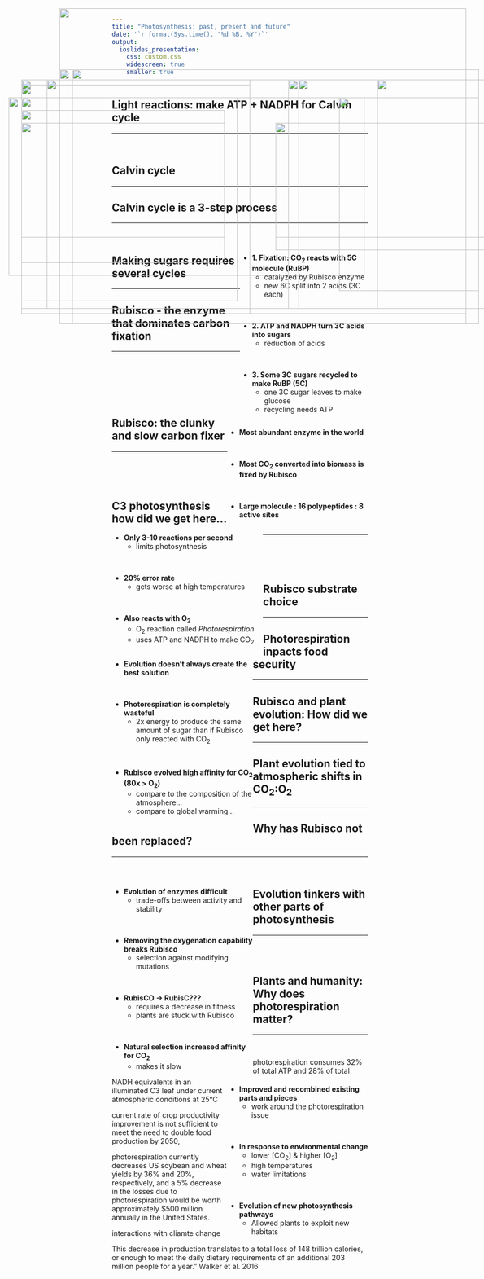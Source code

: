```yaml
---
title: "Photosynthesis: past, present and future"
date: '`r format(Sys.time(), "%d %B, %Y")`'
output: 
  ioslides_presentation:
    css: custom.css
    widescreen: true
    smaller: true
---
```


<!-- ## Review: Light energy to chemical energy -->
<!-- <hr> -->

<!-- <IMG STYLE="position:absolute; TOP:265px; LEFT:25px; WIDTH:400px; HEIGHT:300px" SRC="images/chlorophyll.jpeg"> -->

<!-- <IMG STYLE="position:absolute; TOP:200px; LEFT:500px; WIDTH:550px; HEIGHT:450px" SRC="images/photosystem.jpeg"> -->

<!-- ## Review: Calvin cycle -->
<!-- <hr> -->

<!-- <IMG STYLE="position:absolute; TOP:210px; LEFT:50px; WIDTH:550px; HEIGHT:400px" SRC="images/calvin.png"> -->

<!-- <IMG STYLE="position:absolute; TOP:185px; LEFT:625px; WIDTH:400px; HEIGHT:450px" SRC="images/calvin2.png"> -->

## Light reactions: make ATP + NADPH for Calvin cycle
<hr>
<br/>

<IMG STYLE="position:absolute; TOP:190px; LEFT:100px; WIDTH:900px; HEIGHT:450px" SRC="images/photosystems2.png">

## 

<IMG STYLE="position:absolute; TOP:50px; LEFT:125px; WIDTH:800px; HEIGHT:600px" SRC="images/mill.jpg">

## Calvin cycle
<hr>

<IMG STYLE="position:absolute; TOP:250px; LEFT:50px; WIDTH:400px; HEIGHT:300px" SRC="images/calvin3.jpg">

<IMG STYLE="position:absolute; TOP:190px; LEFT:575px; WIDTH:450px; HEIGHT:450px" SRC="images/photosynthesis.png">

## Calvin cycle is a 3-step process
<hr>
<br/>

<IMG STYLE="position:absolute; TOP:200px; LEFT:50px; WIDTH:450px; HEIGHT:450px" SRC="images/calvin.jpg">


<div style="float: right; width: 50%;">

* **1. Fixation: CO~2~ reacts with 5C molecule (RuBP)**
    + catalyzed by Rubisco enzyme
    + new 6C split into 2 acids (3C each)


<br/>

* **2. ATP and NADPH turn 3C acids into sugars**
    + reduction of acids

<br/>

* **3. Some 3C sugars recycled to make RuBP (5C)**
    + one 3C sugar leaves to make glucose
    + recycling needs ATP
    
 </div>

## Making sugars requires several cycles
<hr>

<IMG STYLE="position:absolute; TOP:190px; LEFT:50px; WIDTH:450px; HEIGHT:450px" SRC="images/calvin2.jpg">

<IMG STYLE="position:absolute; TOP:275px; LEFT:550px; WIDTH:500px; HEIGHT:250px" SRC="images/equation2.png">

## Rubisco - the enzyme that dominates carbon fixation
<hr>
<br/>
<br/>
<br/>
<br/>
<br/>

<IMG STYLE="position:absolute; TOP:225px; LEFT:50px; WIDTH:425px; HEIGHT:400px" SRC="images/rubisco.jpg">

<div style="float: right; width: 55%;">

* **Most abundant enzyme in the world**

<br/>

* **Most CO~2~ converted into biomass is fixed by Rubisco**

<br/>

* **Large molecule : 16 polypeptides : 8 active sites**

</div>

## Rubisco: the clunky and slow carbon fixer
<hr>
<br/>
<br/>
<br/>

<div style="float: left; width: 59%;">

* **Only 3-10 reactions per second**
    + limits photosynthesis
    
<br/>

* **20% error rate**
    + gets worse at high temperatures

<br/>

* **Also reacts with O~2~**
    + O~2~ reaction called *Photorespiration*
    + uses ATP and NADPH to make CO~2~

  

</div>

<IMG STYLE="position:absolute; TOP:275px; LEFT:550px; WIDTH:500px; HEIGHT:225px" SRC="images/photorespiration.jpeg">

## C3 photosynthesis how did we get here...
<hr>
<br/>
<br/>
<br/>

<div style="float: left; width: 55%;">

* **Evolution doesn't always create the best solution**

<br/>

* **Photorespiration is completely wasteful**
    + 2x energy to produce the same amount of sugar than if Rubisco only reacted with CO~2~

<br/>

* **Rubisco evolved high affinity for CO~2~ (80x > O~2~)** 
    + compare to the composition of the atmosphere...
    + compare to global warming...

 </div>

<IMG STYLE="position:absolute; TOP:225px; LEFT:675px; WIDTH:275px; HEIGHT:380px" SRC="images/atmosphere.png">

## Rubisco substrate choice
<hr>

<IMG STYLE="position:absolute; TOP:225px; LEFT:25px; WIDTH:700px; HEIGHT:350px" SRC="images/rubisco_temp.png">

<IMG STYLE="position:absolute; TOP:190px; LEFT:750px; WIDTH:225px; HEIGHT:450px" SRC="images/atmosphere.png">

## Photorespiration inpacts food security
<hr>

<IMG STYLE="position:absolute; TOP:170px; LEFT:150px; WIDTH:800px; HEIGHT:500px" SRC="images/crop-yield-map.png">

## Rubisco and plant evolution: How did we get here?
<hr>

<IMG STYLE="position:absolute; TOP:170px; LEFT:125px; WIDTH:800px; HEIGHT:500px" SRC="images/evolution_rubisco3.jpg">

## Plant evolution tied to atmospheric shifts in CO~2~:O~2~
<hr>

<IMG STYLE="position:absolute; TOP:170px; LEFT:125px; WIDTH:800px; HEIGHT:500px" SRC="images/evolution_rubisco2.jpg">

## Why has Rubisco not been replaced?
<hr>
<br/>
 
<div style="float: left; width: 55%;">

* **Evolution of enzymes difficult**
    * trade-offs between activity and stability
 
 <br/>
 
* **Removing the oxygenation capability breaks Rubisco**
    * selection against modifying mutations

<br/>

* **RubisCO → RubisC???**
    + requires a decrease in fitness 
    + plants are stuck with Rubisco
    
 <br/>
 
* **Natural selection increased affinity for CO~2~**
    + makes it slow

</div>

<IMG STYLE="position:absolute; TOP:190px; LEFT:595px; WIDTH:475px; HEIGHT:450px" SRC="images/calvin2.jpg">

## Evolution tinkers with other parts of photosynthesis
<hr>
<br/>
<br/>

<IMG STYLE="position:absolute; TOP:275px; LEFT:50px; WIDTH:400px; HEIGHT:225px" SRC="images/c3c4cam.jpg">

<div style="float: right; width: 55%;">

* **Improved and recombined existing parts and pieces**
    + work around the photorespiration issue
 
<br/>

* **In response to environmental change**
    + lower [CO~2~] & higher [O~2~]
    + high temperatures 
    + water limitations 

<br/>

* **Evolution of new photosynthesis pathways**
    + Allowed plants to exploit new habitats
</div>


## Plants and humanity: Why does photorespiration matter?
<hr>
<br/>

 photorespiration consumes 32% of total ATP and 28% of total NADH equivalents in an illuminated C3 leaf under current atmospheric conditions at 25°C

current rate of crop productivity improvement is not sufficient to meet the need to double food production by 2050, 

photorespiration currently decreases US soybean and wheat yields by 36% and 20%, respectively, and a 5% decrease in the losses due to photorespiration would be worth approximately $500 million annually in the United States.

interactions with cliamte change



This decrease in production translates to a total loss of 148 trillion calories, or enough to meet the daily dietary requirements of an additional 203 million people for a year." Walker et al. 2016


<IMG STYLE="position:absolute; TOP:275px; LEFT:50px; WIDTH:400px; HEIGHT:225px" SRC="images/walker_photoresp.gif">